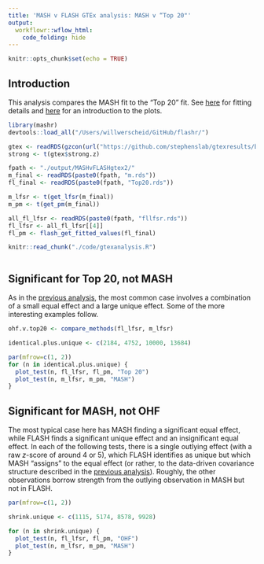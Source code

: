 ```yaml
---
title: 'MASH v FLASH GTEx analysis: MASH v “Top 20"'
output: 
  workflowr::wflow_html:
    code_folding: hide
---
```


```r
knitr::opts_chunk$set(echo = TRUE)
```

## Introduction

This analysis compares the MASH fit to the "Top 20" fit. See [here](MASHvFLASHgtex2.html) for fitting details and [here](MASHvOHF.html#introduction_to_plots) for an introduction to the plots.

```r
library(mashr)
devtools::load_all("/Users/willwerscheid/GitHub/flashr/")

gtex <- readRDS(gzcon(url("https://github.com/stephenslab/gtexresults/blob/master/data/MatrixEQTLSumStats.Portable.Z.rds?raw=TRUE")))
strong <- t(gtex$strong.z)

fpath <- "./output/MASHvFLASHgtex2/"
m_final <- readRDS(paste0(fpath, "m.rds"))
fl_final <- readRDS(paste0(fpath, "Top20.rds"))

m_lfsr <- t(get_lfsr(m_final))
m_pm <- t(get_pm(m_final))

all_fl_lfsr <- readRDS(paste0(fpath, "fllfsr.rds"))
fl_lfsr <- all_fl_lfsr[[4]]
fl_pm <- flash_get_fitted_values(fl_final)
```

```r
knitr::read_chunk("./code/gtexanalysis.R")
```
```r
```


## Significant for Top 20, not MASH

As in the [previous analysis](MASHvOHF.html), the most common case involves a combination of a small equal effect and a large unique effect. Some of the more interesting examples follow. 

```r
ohf.v.top20 <- compare_methods(fl_lfsr, m_lfsr)

identical.plus.unique <- c(2184, 4752, 10000, 13684)

par(mfrow=c(1, 2))
for (n in identical.plus.unique) {
  plot_test(n, fl_lfsr, fl_pm, "Top 20")
  plot_test(n, m_lfsr, m_pm, "MASH")
}
```


## Significant for MASH, not OHF

The most typical case here has MASH finding a significant equal effect, while FLASH finds a significant unique effect and an insignificant equal effect. In each of the following tests, there is a single outlying effect (with a raw $z$-score of around 4 or 5), which FLASH identifies as unique but which MASH "assigns" to the equal effect (or rather, to the data-driven covariance structure described in the [previous analysis](MASHvOHF.html#significant_for_mash,_not_ohf)). Roughly, the other observations borrow strength from the outlying observation in MASH but not in FLASH.

```r
par(mfrow=c(1, 2))

shrink.unique <- c(1115, 5174, 8578, 9928)

for (n in shrink.unique) {
  plot_test(n, fl_lfsr, fl_pm, "OHF")
  plot_test(n, m_lfsr, m_pm, "MASH")
}
```

